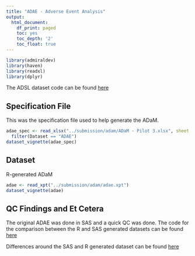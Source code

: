 ```yaml
---
title: "ADAE - Adverse Event Analysis"
output:
  html_document:
    df_print: paged
    toc: yes
    toc_depth: '2'
    toc_float: true
---
```


```r
library(admiraldev)
library(haven)
library(readxl)
library(dplyr)
```


The ADSL dataset code can be found [here](https://github.com/RConsortium/submissions-pilot3-adam/blob/main/submission/programs/adae.r)

## Specification File

This was the specification file used to help generate the ADaM.

```r
adae_spec <- read_xlsx("../submission/adam/ADaM - Pilot 3.xlsx", sheet = 3) %>%
  filter(Dataset == "ADAE")
dataset_vignette(adae_spec)
```

## Dataset

R-generated ADaM


```r
adae <- read_xpt("../submission/adam/adae.xpt")
dataset_vignette(adae)
```

## QC Findings and Et Cetera

The original ADAE was done in SAS and a quick QC was done.  The code for the comparison between the R and SAS generated datasets can be found [here](https://github.com/RConsortium/submissions-pilot3-adam/blob/main/submission/programs/qc_adae.r)

Differences around the SAS and R generated dataset can be found [here](https://github.com/RConsortium/submissions-pilot3-adam/wiki/QC-Findings#adae) 

